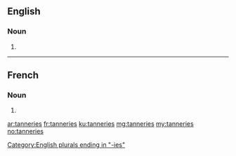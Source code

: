 ==English==

===Noun===
{{head|en|noun plural form}}

# {{plural of|tannery|lang=en}}

[[Category:English plurals ending in "-ies"]]

----

==French==

===Noun===
{{head|fr|noun plural form|g=f}}

# {{plural of|tannerie|lang=fr}}

[[ar:tanneries]]
[[fr:tanneries]]
[[ku:tanneries]]
[[mg:tanneries]]
[[my:tanneries]]
[[no:tanneries]]